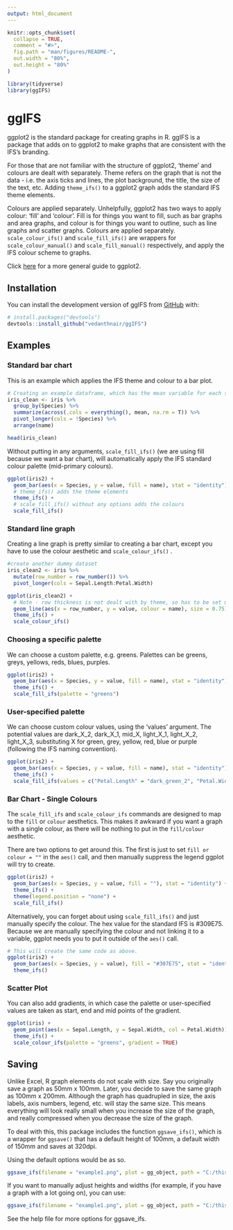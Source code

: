 ```yaml
---
output: html_document
---
```


<!-- README.md is generated from README.Rmd. Please edit that file -->

```r
knitr::opts_chunk$set(
  collapse = TRUE,
  comment = "#>",
  fig.path = "man/figures/README-",
  out.width = "80%",
  out.height = "80%"
)

library(tidyverse)
library(ggIFS)
```

# ggIFS

<!-- badges: start -->

<!-- badges: end -->

ggplot2 is the standard package for creating graphs in R. ggIFS is a package that adds on to ggplot2 to make graphs that are consistent with the IFS's branding.

For those that are not familiar with the structure of ggplot2, 'theme' and colours are dealt with separately. Theme refers on the graph that is not the data - i.e. the axis ticks and lines, the plot background, the title, the size of the text, etc. Adding `theme_ifs()` to a ggplot2 graph adds the standard IFS theme elements.

Colours are applied separately. Unhelpfully, ggplot2 has two ways to apply colour: 'fill' and 'colour'. Fill is for things you want to fill, such as bar graphs and area graphs, and colour is for things you want to outline, such as line graphs and scatter graphs. Colours are applied separately. `scale_colour_ifs()` and `scale_fill_ifs()` are wrappers for `scale_colour_manual()` and `scale_fill_manual()` respectively, and apply the IFS colour scheme to graphs.

Click [here](https://ggplot2-book.org/) for a more general guide to ggplot2.

## Installation

You can install the development version of ggIFS from [GitHub](https://github.com/) with:

``` r
# install.packages("devtools")
devtools::install_github("vedanthnair/ggIFS")
```

## Examples

### Standard bar chart

This is an example which applies the IFS theme and colour to a bar plot.

```r
# Creating an example dataframe, which has the mean variable for each species. Iris is a built-in dataset used for examples. 
iris_clean <- iris %>%
  group_by(Species) %>%
  summarize(across(.cols = everything(), mean, na.rm = T)) %>% 
  pivot_longer(cols = !Species) %>%
  arrange(name)

head(iris_clean)
```

Without putting in any arguments, `scale_fill_ifs()` (we are using fill because we want a bar chart), will automatically apply the IFS standard colour palette (mid-primary colours).

```r

ggplot(iris2) +
  geom_bar(aes(x = Species, y = value, fill = name), stat = "identity") +
  # theme_ifs() adds the theme elements
  theme_ifs() +
  # scale_fill_ifs() without any options adds the colours
  scale_fill_ifs()
```

### Standard line graph

Creating a line graph is pretty similar to creating a bar chart, except you have to use the colour aesthetic and `scale_colour_ifs()` .

```r
#create another dummy dataset
iris_clean2 <- iris %>%
  mutate(row_number = row_number()) %>%
  pivot_longer(cols = Sepal.Length:Petal.Width)

ggplot(iris_clean2) +
  # Note - row thickness is not dealt with by theme, so has to be set manually
  geom_line(aes(x = row_number, y = value, colour = name), size = 0.75) +
  theme_ifs() +
  scale_colour_ifs() 
```

### Choosing a specific palette

We can choose a custom palette, e.g. greens. Palettes can be greens, greys, yellows, reds, blues, purples.

```r
ggplot(iris2) +
  geom_bar(aes(x = Species, y = value, fill = name), stat = "identity") +
  theme_ifs() +
  scale_fill_ifs(palette = "greens")
```

### User-specified palette

We can choose custom colour values, using the 'values' argument. The potential values are dark_X\_2, dark_X\_1, mid_X, light_X\_1, light_X\_2, light_X\_3, substituting X for green, grey, yellow, red, blue or purple (following the IFS naming convention).

```r
ggplot(iris2) +
  geom_bar(aes(x = Species, y = value, fill = name), stat = "identity") +
  theme_ifs() +
  scale_fill_ifs(values = c("Petal.Length" = "dark_green_2", "Petal.Width" = "dark_purple_1", "Sepal.Length" = "mid_yellow", "Sepal.Width" = "light_grey_3"))

```

### Bar Chart - Single Colours

The `scale_fill_ifs` and `scale_colour_ifs` commands are designed to map to the `fill` or `colour` aesthetics. This makes it awkward if you want a graph with a single colour, as there will be nothing to put in the `fill/colour` aesthetic.

There are two options to get around this. The first is just to set `fill or colour = ""` in the `aes()` call, and then manually suppress the legend ggplot will try to create.

```r
ggplot(iris2) +
  geom_bar(aes(x = Species, y = value, fill = ""), stat = "identity") +
  theme_ifs() +
  theme(legend.position = "none") +
  scale_fill_ifs()

```

Alternatively, you can forget about using `scale_fill_ifs()` and just manually specify the colour. The hex value for the standard IFS is #309E75. Because we are manually specifying the colour and not linking it to a variable, ggplot needs you to put it outside of the `aes()` call.

```r
# This will create the same code as above. 
ggplot(iris2) +
  geom_bar(aes(x = Species, y = value), fill = "#307E75", stat = "identity")+
  theme_ifs()
```

### Scatter Plot

You can also add gradients, in which case the palette or user-specified values are taken as start, end and mid points of the gradient.

```r
ggplot(iris) +
  geom_point(aes(x = Sepal.Length, y = Sepal.Width, col = Petal.Width)) +
  theme_ifs() +
  scale_colour_ifs(palette = "greens", gradient = TRUE)

```

## Saving

Unlike Excel, R graph elements do not scale with size. Say you originally save a graph as 50mm x 100mm. Later, you decide to save the same graph as 100mm x 200mm. Although the graph has quadrupled in size, the axis labels, axis numbers, legend, etc. will stay the same size. This means everything will look really small when you increase the size of the graph, and really compressed when you decrease the size of the graph.

To deal with this, this package includes the function `ggsave_ifs()`, which is a wrapper for `ggsave()` that has a default height of 100mm, a default width of 150mm and saves at 320dpi.

Using the default options would be as so.

```r
ggsave_ifs(filename = "example1.png", plot = gg_object, path = "C:/this_directory")
```

If you want to manually adjust heights and widths (for example, if you have a graph with a lot going on), you can use:

```r
ggsave_ifs(filename = "example1.png", plot = gg_object, path = "C:/this_directory", height = 200, width = 300)
```

See the help file for more options for ggsave_ifs.
